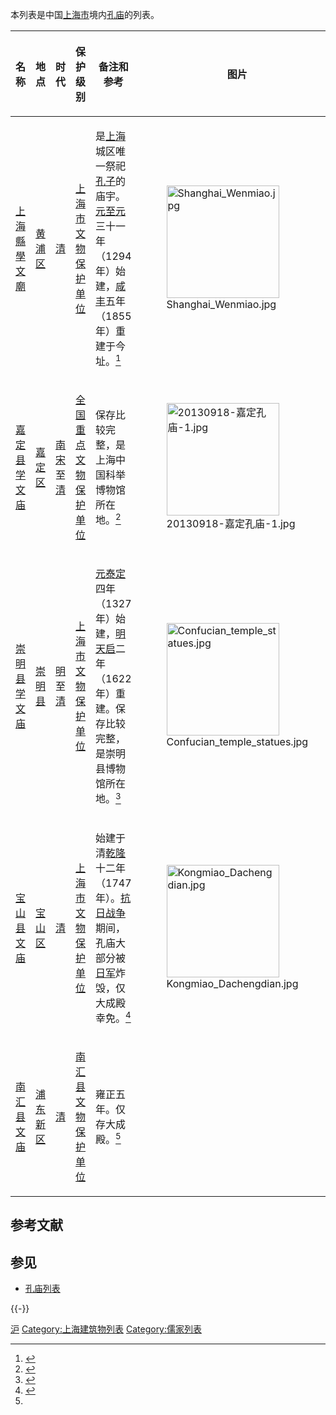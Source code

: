 本列表是中国[[上海市|上海市]]境内[[孔庙|孔庙]]的列表。

{| class="wikitable sortable"
|- 
! width="15%"|名称
! width="15%"|地点
! width="10%"|时代
! width="20%"|保护级别
! width="30%"|备注和参考
! width="10%"|图片
|-
![[上海文庙|上海縣學文廟]]
|[[黄浦区|黄浦区]]
|[[清|清]]
|[[上海市文物保护单位|上海市文物保护单位]]
|是[[上海市|上海]]城区唯一祭祀[[孔子|孔子]]的庙宇。[[元朝|元]][[至元_(元世祖)|至元]]三十一年（1294年）始建，[[咸丰_(年号)|咸丰]]五年（1855年）重建于今址。<ref>{{cite web| language =| publisher =上海文庙官方网站| title =上海文庙| url =http://www.confuciantemple.com/chinese/zhuye/zhuye.asp| author =| date =| accessdate =| deadurl =yes| archiveurl =https://web.archive.org/web/20130513230309/http://www.confuciantemple.com/chinese/zhuye/zhuye.asp| archivedate =2013-05-13}}</ref>
| [[File:Shanghai_Wenmiao.jpg|180px]]
|-
![[嘉定孔庙|嘉定县学文庙]]
|[[嘉定区|嘉定区]]
|[[南宋|南宋]]至[[清|清]]
|[[全国重点文物保护单位|全国重点文物保护单位]]
|保存比较完整，是上海中国科举博物馆所在地。<ref>{{cite web| language =| publisher =嘉定旅游网| title =嘉定孔庙| url =http://www.jiadingtour.com.cn/index_list.asp?id=34&guesttype=7&smalltype=11&sstype=8| author =| date =| accessdate =}}{{dead link|date=2017年11月 |bot=InternetArchiveBot |fix-attempted=yes }}</ref>
| [[File:20130918-嘉定孔庙-1.jpg|180px]]
|-
![[崇明學宮|崇明县学文庙]]
|[[崇明县|崇明县]]
|[[明|明]]至[[清|清]]
|[[上海市文物保护单位|上海市文物保护单位]]
|[[元朝|元]][[泰定_(元泰定帝)|泰定]]四年（1327年）始建，[[明|明]][[天启|天启]]二年（1622年）重建。保存比较完整，是崇明县博物馆所在地。<ref>{{cite web | language =  | publisher = 崇明县博物馆 | title = 崇明县博物馆 | url = http://www.cmbwg.com/ | author =  | date =  | accessdate =  | archive-date = 2016-01-11 | archive-url = https://web.archive.org/web/20160111163021/http://cmbwg.com/ | dead-url = no }}</ref>
| [[File:Confucian_temple_statues.jpg|180px]]
|-
![[宝山文庙|宝山县文庙]]
|[[宝山区_(上海市)|宝山区]]
|[[清|清]]
|[[上海市文物保护单位|上海市文物保护单位]]
|始建于清[[乾隆|乾隆]]十二年（1747年）。[[抗日战争|抗日战争]]期间，孔庙大部分被[[日军|日军]]炸毁，仅大成殿幸免。<ref name=sh>{{cite web | language =  | publisher = 上海市地方志办公室 | title = 文庙 | url = http://www.shtong.gov.cn/newsite/node2/node2245/node4467/node20332/node20424/node63794/userobject1ai15850.html | author =  | date =  | accessdate =  | archive-date = 2015-09-24 | archive-url = https://web.archive.org/web/20150924115514/http://www.shtong.gov.cn/newsite/node2/node2245/node4467/node20332/node20424/node63794/userobject1ai15850.html | dead-url = no }}</ref>
| [[File:Kongmiao_Dachengdian.jpg|180px]]
|-
![[南汇县文庙|南汇县文庙]]
|[[浦东新区|浦东新区]]
|[[清|清]]
|[[浦东新区文物保护单位|南汇县文物保护单位]]
|雍正五年。仅存大成殿。<ref name="sh" />
| 
|}

== 参考文献 ==
{{Reflist|30em}}

== 参见 ==
{{Portal box|汉字文化圈|上海|中国建筑}}
* [[孔庙列表|孔庙列表]]

{{-}}
{{上海市境内的孔庙}}

[[Category:上海孔庙|沪]]
[[Category:上海建筑物列表|Category:上海建筑物列表]]
[[Category:儒家列表|Category:儒家列表]]